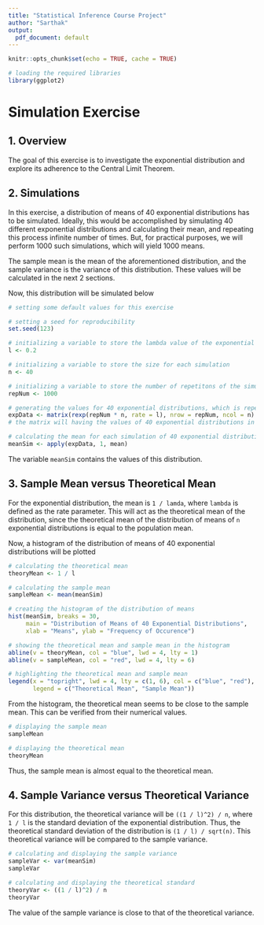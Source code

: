 ```yaml
---
title: "Statistical Inference Course Project"
author: "Sarthak"
output:
  pdf_document: default
---
```


```r
knitr::opts_chunk$set(echo = TRUE, cache = TRUE)
```

```r
# loading the required libraries
library(ggplot2)
```

# Simulation Exercise

## 1. Overview

The goal of this exercise is to investigate the exponential distribution and explore its adherence to the Central Limit Theorem.

## 2. Simulations

In this exercise, a distribution of means of 40 exponential distributions has to be simulated. Ideally, this would be accomplished by simulating 40 different exponential distributions and calculating their mean, and repeating this process infinite number of times. But, for practical purposes, we will perform 1000 such simulations, which will yield 1000 means.

The sample mean is the mean of the aforementioned distribution, and the sample variance is the variance of this distribution. These values will be calculated in the next 2 sections.

Now, this distribution will be simulated below

```r
# setting some default values for this exercise

# setting a seed for reproducibility
set.seed(123)

# initializing a variable to store the lambda value of the exponential distribution
l <- 0.2

# initializing a variable to store the size for each simulation
n <- 40

# initializing a variable to store the number of repetitons of the simulation
repNum <- 1000
```

```r
# generating the values for 40 exponential distributions, which is repeated 1000 times
expData <- matrix(rexp(repNum * n, rate = l), nrow = repNum, ncol = n)
# the matrix will having the values of 40 exponential distributions in each row

# calculating the mean for each simulation of 40 exponential distributions
meanSim <- apply(expData, 1, mean)
```

The variable `meanSim` contains the values of this distribution.

## 3. Sample Mean versus Theoretical Mean

For the exponential distribution, the mean is `1 / lamda`, where `lambda` is defined as the rate parameter. This will act as the theoretical mean of the distribution, since the theoretical mean of the distribution of means of `n` exponential distributions is equal to the population mean.

Now, a histogram of the distribution of means of 40 exponential distributions will be plotted

```r
# calculating the theoretical mean
theoryMean <- 1 / l

# calculating the sample mean 
sampleMean <- mean(meanSim)

# creating the histogram of the distribution of means
hist(meanSim, breaks = 30, 
     main = "Distribution of Means of 40 Exponential Distributions", 
     xlab = "Means", ylab = "Frequency of Occurence")

# showing the theoretical mean and sample mean in the histogram
abline(v = theoryMean, col = "blue", lwd = 4, lty = 1)
abline(v = sampleMean, col = "red", lwd = 4, lty = 6)

# highlighting the theoretical mean and sample mean
legend(x = "topright", lwd = 4, lty = c(1, 6), col = c("blue", "red"), 
       legend = c("Theoretical Mean", "Sample Mean"))
```

From the histogram, the theoretical mean seems to be close to the sample mean. This can be verified from their numerical values.

```r
# displaying the sample mean
sampleMean
```

```r
# displaying the theoretical mean
theoryMean
```

Thus, the sample mean is almost equal to the theoretical mean.

## 4. Sample Variance versus Theoretical Variance

For this distribution, the theoretical variance will be `((1 / l)^2) / n`, where `1 / l` is the standard deviation of the exponential distribution. Thus, the theoretical standard deviation of the distribution is `(1 / l) / sqrt(n)`. This theoretical variance will be compared to the sample variance.

```r
# calculating and displaying the sample variance
sampleVar <- var(meanSim)
sampleVar
```

```r
# calculating and displaying the theoretical standard
theoryVar <- ((1 / l)^2) / n
theoryVar
```

The value of the sample variance is close to that of the theoretical variance.

